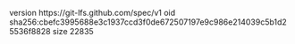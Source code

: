 version https://git-lfs.github.com/spec/v1
oid sha256:cbefc3995688e3c1937ccd3f0de672507197e9c986e214039c5b1d25536f8828
size 22835
